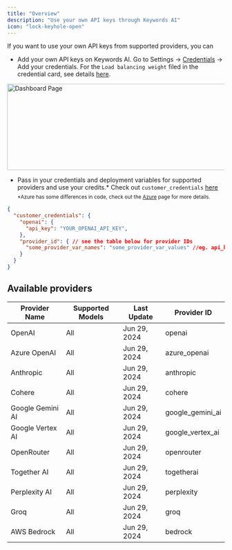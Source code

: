 ```yaml
---
title: "Overview"
description: "Use your own API keys through Keywords AI"
icon: "lock-keyhole-open"
---
```


If you want to use your own API keys from supported providers, you can 

- Add your own API keys on Keywords AI. Go to Settings -> [Credentials](https://platform.keywordsai.co/platform/api/credentials) -> Add your credentials.
<Note> For the `Load balancing weight` filed in the credential card, see details [here](/features/generation/load-balancing).</Note>
<img height="200" width="600"  src="/images/bring-own-key.png" alt="Dashboard Page"/>

- Pass in your credentials and deployment variables for supported providers and use your credits.*  Check out `customer_credentials` [here](/api-endpoints/proxy-endpoints/chat-completions) <br/>
<sub>*Azure has some differences in code, check out the [Azure](/integration/providers/azure) page for more details.</sub>

```json
{
  "customer_credentials": {
    "openai": {
      "api_key": "YOUR_OPENAI_API_KEY",
    },
    "provider_id": { // see the table below for provider IDs
      "some_provider_var_names": "some_provider_var_values" //eg. api_key
    }
  }
}
```

## Available providers
| Provider Name     | Supported Models | Last Update  |Provider ID        |
|-----|---|------|----|
| OpenAI            | All                | Jun 29, 2024 |   openai             |
| Azure OpenAI      | All                | Jun 29, 2024 | azure_openai       |
| Anthropic         | All                | Jun 29, 2024 | anthropic          |
| Cohere            | All                | Jun 29, 2024 | cohere             |
| Google Gemini AI  | All                | Jun 29, 2024  | google_gemini_ai   |
| Google Vertex AI  | All                | Jun 29, 2024  | google_vertex_ai   |
| OpenRouter        | All                | Jun 29, 2024 | openrouter         |
| Together AI       | All                | Jun 29, 2024 | togetherai         |
| Perplexity AI     | All                | Jun 29, 2024 | perplexity         |
| Groq              | All                | Jun 29, 2024  | groq               |
| AWS Bedrock        | All                | Jun 29, 2024  | bedrock            |
